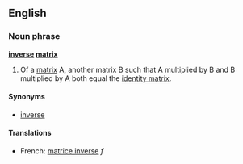 ==English==
===Noun phrase===
'''[[inverse]] [[matrix]]'''

#{{linearalg}} Of a [[matrix]] A, another matrix B such that A multiplied by B and B multiplied by A both equal the [[identity matrix]].<!--Note: matrix multiplication is not commutative, so B x A is not the same as A x B; both of the stated conditions must hold for matrix B to be the inverse matrix of matrix A-->

====Synonyms====
*[[inverse]]

====Translations====
*French: [[matrice inverse]] ''f''